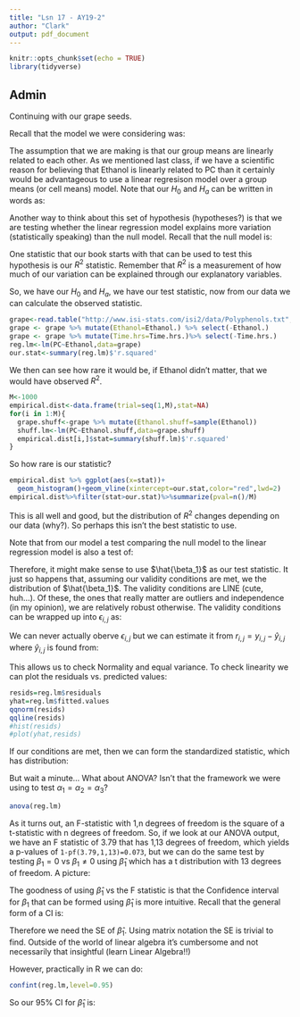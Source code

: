 ---
title: "Lsn 17 - AY19-2"
author: "Clark"
output: pdf_document
---

```{r setup, include=FALSE}
knitr::opts_chunk$set(echo = TRUE)
library(tidyverse)
```

## Admin

Continuing with our grape seeds.

Recall that the model we were considering was:

\vspace{1.in}

The assumption that we are making is that our group means are linearly related to each other.  As we mentioned last class, if we have a scientific reason for believing that Ethanol is linearly related to PC than it certainly would be advantageous to use a linear regresison model over a group means (or cell means) model.  Note that our $H_0$ and $H_a$ can be written in words as:

\vspace{1.in}

Another way to think about this set of hypothesis (hypotheses?) is that we are testing whether the linear regression model explains more variation (statistically speaking) than the null model.  Recall that the null model is:

\vspace{1.in}

One statistic that our book starts with that can be used to test this hypothesis is our $R^2$ statistic.  Remember that $R^2$ is a measurement of how much of our variation can be explained through our explanatory variables.  \textbf{Note that we are NOT (at least now) comparing the linear regression model to the group means model, we are only comparing the linear regression model to the null model.}

So, we have our $H_0$ and $H_a$, we have our test statistic, now from our data we can calculate the observed statistic.

```{r}
grape<-read.table("http://www.isi-stats.com/isi2/data/Polyphenols.txt",header=T)
grape <- grape %>% mutate(Ethanol=Ethanol.) %>% select(-Ethanol.)
grape <- grape %>% mutate(Time.hrs=Time.hrs.)%>% select(-Time.hrs.)
reg.lm<-lm(PC~Ethanol,data=grape)
our.stat<-summary(reg.lm)$'r.squared'
```

We then can see how rare it would be, if Ethanol didn't matter, that we would have observed \textit{our} $R^2$.

```{r}
M<-1000
empirical.dist<-data.frame(trial=seq(1,M),stat=NA)
for(i in 1:M){
  grape.shuff<-grape %>% mutate(Ethanol.shuff=sample(Ethanol))
  shuff.lm<-lm(PC~Ethanol.shuff,data=grape.shuff)
  empirical.dist[i,]$stat=summary(shuff.lm)$'r.squared'
}
```

So how rare is our statistic?

```{r}
empirical.dist %>% ggplot(aes(x=stat))+
  geom_histogram()+geom_vline(xintercept=our.stat,color="red",lwd=2)
empirical.dist%>%filter(stat>our.stat)%>%summarize(pval=n()/M)
```

This is all well and good, but the distribution of $R^2$ changes depending on our data (why?).  So perhaps this isn't the best statistic to use.

Note that from our model a test comparing the null model to the linear regression model is also a test of:

\vspace{.5in}

Therefore, it might make sense to use $\hat{\beta_1}$ as our test statistic.  It just so happens that, assuming our validity conditions are met, we \textbf{know} the distribution of $\hat{\beta_1}$.  The validity conditions are LINE (cute, huh...).  Of these, the ones that really matter are outliers and independence (in my opinion), we are relatively robust otherwise.  The validity conditions can be wrapped up into $\epsilon_{i,j}$ as:

\vspace{.5in}

We can never actually oberve $\epsilon_{i,j}$ but we can estimate it from $r_{i,j}=y_{i,j}-\hat{y}_{i,j}$ where $\hat{y}_{i,j}$ is found from:

\vspace{.5in}

This allows us to check Normality and equal variance.  To check linearity we can plot the residuals vs. predicted values:

```{r}
resids=reg.lm$residuals
yhat=reg.lm$fitted.values
qqnorm(resids)
qqline(resids)
#hist(resids)
#plot(yhat,resids)
```

If our conditions are met, then we can form the standardized statistic, which has distribution:

\vspace{1.in}

But wait a minute...  What about ANOVA? Isn't that the framework we were using to test $\alpha_1=\alpha_2=\alpha_3$?

```{r}
anova(reg.lm)
```

As it turns out, an F-statistic with 1,n degrees of freedom is the square of a t-statistic with n degrees of freedom.  So, if we look at our ANOVA output, we have an F statistic of 3.79 that has 1,13 degrees of freedom, which yields a p-values of `1-pf(3.79,1,13)=0.073`, but we can do the same test by testing $\beta_1=0$ vs $\beta_1 \neq 0$ using $\hat{\beta}_1$ which has a t distribution with 13 degrees of freedom.  A picture:

\vspace{1.5in}

The goodness of using $\hat{\beta}_1$ vs the F statistic is that the Confidence interval for $\beta_1$ that can be formed using $\hat{\beta}_1$ is more intuitive.  Recall that the general form of a CI is:

\vspace{1.in}

Therefore we need the SE of $\hat{\beta}_1$.  Using matrix notation the SE is trivial to find.  Outside of the world of linear algebra it's cumbersome and not necessarily that insightful (learn Linear Algebra!!)

However, practically in R we can do:

```{r}
confint(reg.lm,level=0.95)
```

So our 95\% CI for $\hat{\beta}_1$ is:

